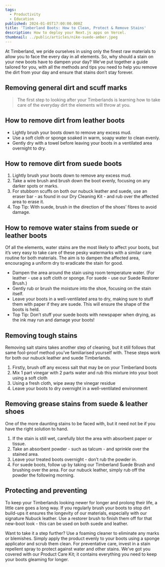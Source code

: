 ```yaml
---
tags:
  - Productivity
  - Education
published: 2024-01-05T17:00:00.000Z
title: 'Timberland Boots: How to Clean, Protect & Remove Stains'
description: How to deploy your Next.js apps on Vercel.
thumbnail: ../public/articles/nike-suede-amber.jpeg
---
```


At Timberland, we pride ourselves in using only the finest raw materials to allow you to face the every day in all elements. So, why should a stain on your new boots have to dampen your day?
We’ve put together a guide tailored for you, with all the methods and tips you need to help you remove the dirt from your day and ensure that stains don’t stay forever.

## Removing general dirt and scuff marks

> The first step to looking after your Timberlands is learning how to take care of the everyday dirt the elements will throw at you.

## How to remove dirt from leather boots

* Lightly brush your boots down to remove any excess mud.
* Use a soft cloth or sponge soaked in warm, soapy water to clean evenly.
* Gently dry with a towel before leaving your boots in a ventilated area overnight to dry.

## How to remove dirt from suede boots

1. Lightly brush your boots down to remove any excess mud.
2. Take a wire brush and brush down the boot evenly, focusing on any darker spots or marks.
3. For stubborn scuffs on both our nubuck leather and suede, use an eraser bar - as found in our Dry Cleaning Kit - and rub over the affected area to erase it.
4. Top Tip: With suede, brush in the direction of the shoes’ fibres to avoid damage.

## How to remove water stains from suede or leather boots

Of all the elements, water stains are the most likely to affect your boots, but it’s very easy to take care of these pesky watermarks with a similar care routine for both materials. The aim is to dampen the affected area, encouraging a uniform dry to eradicate the stain for good.

* Dampen the area around the stain using room temperature water. (For leather - use a soft cloth or sponge. For suede - use our Suede Restorer Brush.)
* Gently rub or brush the moisture into the shoe, focusing on the stain itself.
* Leave your boots in a well-ventilated area to dry, making sure to stuff them with paper if they are suede. This will ensure the shape of the boots is held.
* Top Tip: Don’t stuff your suede boots with newspaper when drying, as the ink may run and damage your boots!

## Removing tough stains

Removing salt stains takes another step of cleaning, but it still follows that same fool-proof method you’ve familiarised yourself with. These steps work for both our nubuck leather and suede Timberlands.

1. Firstly, brush off any excess salt that may be on your Timberland boots
2. Mix 1 part vinegar with 2 parts water and rub this mixture into your boot using a soft cloth
3. Using a fresh cloth, wipe away the vinegar residue
4. Leave your boots to dry overnight in a well-ventilated environment

## Removing grease stains from suede & leather shoes

One of the more daunting stains to be faced with, but it need not be if you have the right solution to hand.

1. If the stain is still wet, carefully blot the area with absorbent paper or tissue.
2. Take an absorbent powder - such as talcum - and sprinkle over the stained area.
3. Leave your treated boots overnight - don’t rub the powder in.
4. For suede boots, follow up by taking our Timberland Suede Brush and brushing over the area. For our nubuck leather, simply rub off the powder the following morning.

## Protecting and preventing

To keep your Timberlands looking newer for longer and prolong their life, a little care goes a long way. If you regularly brush your boots to stop dirt build-ups it ensures the longevity of our materials, especially with our signature Nubuck leather. Use a restorer brush to finish them off for that new-boot look - this can be used on both suede and leather.

Want to take it a step further? Use a foaming cleaner to eliminate any marks or blemishes. Simply apply the product evenly to your boots using a sponge applicator and scrub them clean. For preventative care, invest in a stain repellent spray to protect against water and other stains. We’ve got you covered with our Product Care Kit; it contains everything you need to keep your boots gleaming for longer.
